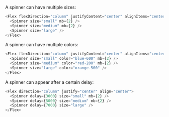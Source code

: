 A spinner can have multiple sizes:

```typescript jsx
<Flex flexDirection="column" justifyContent="center" alignItems="center">
  <Spinner size="small" mb={2} />
  <Spinner size="medium" mb={2} />
  <Spinner size="large" />
</Flex>
```

A spinner can have multiple colors:

```typescript jsx
<Flex flexDirection="column" justifyContent="center" alignItems="center">
  <Spinner size="small" color="blue-600" mb={2} />
  <Spinner size="medium" color="red-200" mb={2} />
  <Spinner size="large" color="orange-500" />
</Flex>
```

A spinner can appear after a certain delay:

```typescript jsx
<Flex direction="column" justify="center" align="center">
  <Spinner delay={3000} size="small" mb={2} />
  <Spinner delay={5000} size="medium" mb={2} />
  <Spinner delay={7000} size="large" />
</Flex>
```
